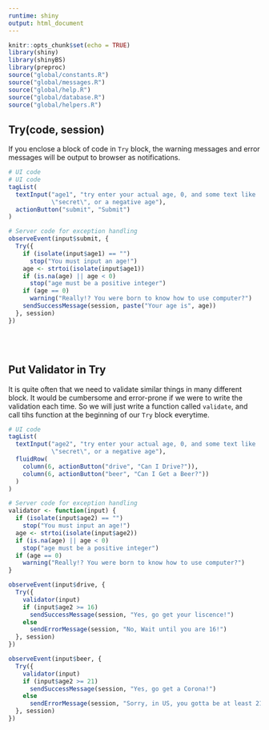 ```yaml
---
runtime: shiny
output: html_document
---
```


```r
knitr::opts_chunk$set(echo = TRUE)
library(shiny)
library(shinyBS)
library(preproc)
source("global/constants.R")
source("global/messages.R")
source("global/help.R")
source("global/database.R")
source("global/helpers.R")
```

<script>
loading = document.createElement('div')
loading.innerHTML = '<div id="loading"><div id="loadingcontent"><p id="loadingspinner">loading......</p></div></div>'
header = document.getElementById("header")
header.insertBefore(loading, header.childNodes[0])
</script>

## Try(code, session) 
If you enclose a block of code in `Try` block, the warning messages 
and error messages will be output to browser as notifications.

```r
# UI code
# UI code
tagList(
  textInput("age1", "try enter your actual age, 0, and some text like 
            \"secret\", or a negative age"),
  actionButton("submit", "Submit")
)

# Server code for exception handling
observeEvent(input$submit, {
  Try({
    if (isolate(input$age1) == "")
      stop("You must input an age!")
    age <- strtoi(isolate(input$age1))
    if (is.na(age) || age < 0)
      stop("age must be a positive integer")
    if (age == 0)
      warning("Really!? You were born to know how to use computer?")
    sendSuccessMessage(session, paste("Your age is", age))
  }, session)
})
```

<br />
<br />

## Put Validator in Try
It is quite often that we need to validate similar things in many different block.
It would be cumbersome and error-prone if we were to write the validation each time. So
we will just write a function called `validate`, and call tihs function at the beginning
of our `Try` block everytime.

```r
# UI code
tagList(
  textInput("age2", "try enter your actual age, 0, and some text like 
            \"secret\", or a negative age"),
  fluidRow(
    column(6, actionButton("drive", "Can I Drive?")),
    column(6, actionButton("beer", "Can I Get a Beer?"))
  )
)

# Server code for exception handling
validator <- function(input) {
  if (isolate(input$age2) == "")
    stop("You must input an age!")
  age <- strtoi(isolate(input$age2))
  if (is.na(age) || age < 0)
    stop("age must be a positive integer")
  if (age == 0)
    warning("Really!? You were born to know how to use computer?")
}

observeEvent(input$drive, {
  Try({
    validator(input)
    if (input$age2 >= 16)
      sendSuccessMessage(session, "Yes, go get your liscence!")
    else
      sendErrorMessage(session, "No, Wait until you are 16!")
  }, session)
})

observeEvent(input$beer, {
  Try({
    validator(input)
    if (input$age2 >= 21)
      sendSuccessMessage(session, "Yes, go get a Corona!")
    else
      sendErrorMessage(session, "Sorry, in US, you gotta be at least 21 to drink")
  }, session)
})
```
